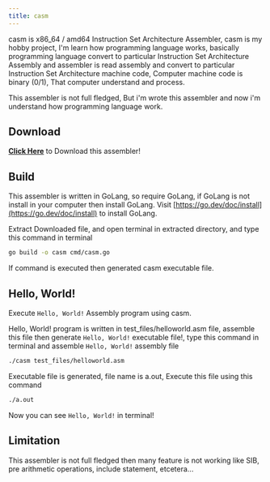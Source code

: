 ```yaml
---
title: casm
---
```


casm is x86_64 / amd64 Instruction Set Architecture Assembler, casm is my hobby project, I'm learn how programming language works, basically programming language convert to particular Instruction Set Architecture Assembly and assembler is read assembly and convert to particular Instruction Set Architecture machine code, Computer machine code is binary (0/1), That computer understand and process.

This assembler is not full fledged, But i'm wrote this assembler and now i'm understand how programming language work.

## Download
**[Click Here](https://parthka.com/casm-hobby_v1.tar.gz)** to Download this assembler!

## Build
This assembler is written in GoLang, so require GoLang, if GoLang is not install in your computer then install GoLang. Visit [https://go.dev/doc/install](https://go.dev/doc/install) to install GoLang.

Extract Downloaded file, and open terminal in extracted directory, and type this command in terminal

```bash
go build -o casm cmd/casm.go
```

If command is executed then generated casm executable file.

## Hello, World!
Execute `Hello, World!` Assembly program using casm.

Hello, World! program is written in test_files/helloworld.asm file, assemble this file then generate `Hello, World!` executable file!, type this command in terminal and assemble `Hello, World!` assembly file

```bash
./casm test_files/helloworld.asm
```

Executable file is generated, file name is a.out, Execute this file using this command

```bash
./a.out
```

Now you can see `Hello, World!` in terminal!


## Limitation

This assembler is not full fledged then many feature is not working like SIB, pre arithmetic operations, include statement, etcetera...
